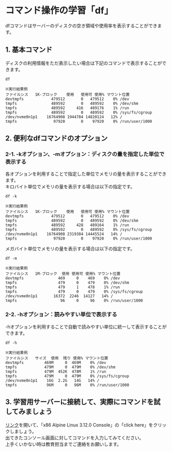 # コマンド操作の学習「df」
dfコマンドはサーバーのディスクの空き領域や使用率を表示することができます。  
## 1. 基本コマンド
ディスクの利用情報をただ表示したい場合は下記のコマンドで表示することができます。
```shell
df

※実行結果例
ファイルシス   1K-ブロック    使用   使用可 使用% マウント位置
devtmpfs            479512       0   479512    0% /dev
tmpfs               489592       0   489592    0% /dev/shm
tmpfs               489592     416   489176    1% /run
tmpfs               489592       0   489592    0% /sys/fs/cgroup
/dev/nvme0n1p1    16764908 1944784 14820124   12% /
tmpfs                97920       0    97920    0% /run/user/1000
```
## 2. 便利なdfコマンドのオプション
### 2-1. -kオプション、-mオプション：ディスクの量を指定した単位で表示する
各オプションを利用することで指定した単位でメモリの量を表示することができます。  
キロバイト単位でメモリの量を表示する場合は以下の指定です。
```shell
df -k

※実行結果例
ファイルシス   1K-ブロック    使用   使用可 使用% マウント位置
devtmpfs            479512       0   479512    0% /dev
tmpfs               489592       0   489592    0% /dev/shm
tmpfs               489592     428   489164    1% /run
tmpfs               489592       0   489592    0% /sys/fs/cgroup
/dev/nvme0n1p1    16764908 2319384 14445524   14% /
tmpfs                97920       0    97920    0% /run/user/1000
```
メガバイト単位でメモリの量を表示する場合は以下の指定です。
```shell
df -m

※実行結果例
ファイルシス   1M-ブロック  使用 使用可 使用% マウント位置
devtmpfs               469     0    469    0% /dev
tmpfs                  479     0    479    0% /dev/shm
tmpfs                  479     1    478    1% /run
tmpfs                  479     0    479    0% /sys/fs/cgroup
/dev/nvme0n1p1       16372  2246  14127   14% /
tmpfs                   96     0     96    0% /run/user/1000
```
### 2-2. -hオプション：読みやすい単位で表示する
-hオプションを利用することで自動で読みやすい単位に統一して表示することができます。
```shell
df -h

※実行結果例
ファイルシス   サイズ  使用  残り 使用% マウント位置
devtmpfs         469M     0  469M    0% /dev
tmpfs            479M     0  479M    0% /dev/shm
tmpfs            479M  452K  478M    1% /run
tmpfs            479M     0  479M    0% /sys/fs/cgroup
/dev/nvme0n1p1    16G  2.2G   14G   14% /
tmpfs             96M     0   96M    0% /run/user/1000
```
## 3. 学習用サーバーに接続して、実際にコマンドを試してみましょう
[リンク](https://bellard.org/jslinux/)を開いて、「x86 Alpine Linux 3.12.0 Console」の「click here」をクリックしましょう。  
出てきたコンソール画面に対してコマンドを入力してみてください。  
上手くいかない時は教育担当までご連絡をお願いします。